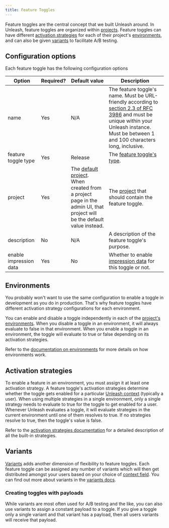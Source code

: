 ```yaml
---
title: Feature Toggles
---
```


Feature toggles are the central concept that we built Unleash around. In Unleash, feature toggles are organized within [projects](../reference/projects.md). Feature toggles can have different [activation strategies](../reference/activation-strategies.md) for each of their project's [environments](../reference/environments.md), and can also be given [variants](../reference/feature-toggle-variants.md) to facilitate A/B testing.

## Configuration options

Each feature toggle has the following configuration options

| Option | Required? | Default value | Description |
| --- | --- | --- | --- |
| name | Yes | N/A | The feature toggle's name. Must be URL-friendly according to [section 2.3 of RFC 3986](https://www.rfc-editor.org/rfc/rfc3986#section-2.3) and must be unique within your Unleash instance. Must be between 1 and 100 characters long, inclusive. |
| feature toggle type | Yes | Release | The [feature toggle's type](../reference/feature-toggle-types.md). |
| project | Yes | The [default project](../reference/projects.md#the-default-project). When created from a project page in the admin UI, that project will be the default value instead. | The [project](../reference/projects.md) that should contain the feature toggle. |
| description | No | N/A | A description of the feature toggle's purpose. |
| enable impression data | Yes | No | Whether to enable [impression data](../reference/impression-data.md) for this toggle or not. |

## Environments

You probably won't want to use the same configuration to enable a toggle in development as you do in production. That's why feature toggles have different activation strategy configurations for each environment.

You can enable and disable a toggle independently in each of the [project's environments](../reference/projects.md#projects-and-environments). When you disable a toggle in an environment, it will always evaluate to false in that environment. When you enable a toggle in an environment, the toggle will evaluate to true or false depending on its activation strategies.

Refer to the [documentation on environments](../reference/environments.md) for more details on how environments work.

## Activation strategies

To enable a feature in an environment, you must assign it at least one activation strategy. A feature toggle's activation strategies determine whether the toggle gets enabled for a particular [Unleash context](../reference/unleash-context.md) (typically a user). When using multiple strategies in a single environment, only a single strategy needs to evaluate to true for the toggle to get enabled for a user. Whenever Unleash evaluates a toggle, it will evaluate strategies in the current environment until one of them resolves to true. If no strategies resolve to true, then the toggle's value is false.

Refer to the [activation strategies documentation](../reference/activation-strategies.md) for a detailed description of all the built-in strategies.

## Variants

[Variants](../reference/feature-toggle-variants.md) adds another dimension of flexibility to feature toggles. Each feature toggle can be assigned any number of variants which will then get distributed amongst your users based on your choice of [context field](../reference/unleash-context.md#structure). You can find out more about variants in the [variants docs](../reference/feature-toggle-variants.md).

### Creating toggles with payloads

While variants are most often used for A/B testing and the like, you can also use variants to assign a constant payload to a toggle. If you give a toggle only a single variant and that variant has a payload, then all users variants will receive that payload.

